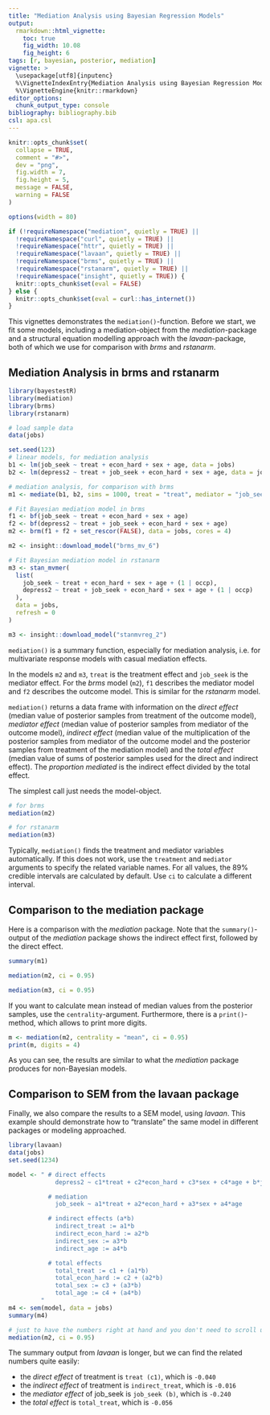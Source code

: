 ```yaml
---
title: "Mediation Analysis using Bayesian Regression Models"
output: 
  rmarkdown::html_vignette:
    toc: true
    fig_width: 10.08
    fig_height: 6
tags: [r, bayesian, posterior, mediation]
vignette: >
  \usepackage[utf8]{inputenc}
  %\VignetteIndexEntry{Mediation Analysis using Bayesian Regression Models}
  %\VignetteEngine{knitr::rmarkdown}
editor_options: 
  chunk_output_type: console
bibliography: bibliography.bib
csl: apa.csl
---
```


```r
knitr::opts_chunk$set(
  collapse = TRUE,
  comment = "#>",
  dev = "png",
  fig.width = 7,
  fig.height = 5,
  message = FALSE,
  warning = FALSE
)

options(width = 80)

if (!requireNamespace("mediation", quietly = TRUE) ||
  !requireNamespace("curl", quietly = TRUE) ||
  !requireNamespace("httr", quietly = TRUE) ||
  !requireNamespace("lavaan", quietly = TRUE) ||
  !requireNamespace("brms", quietly = TRUE) ||
  !requireNamespace("rstanarm", quietly = TRUE) ||
  !requireNamespace("insight", quietly = TRUE)) {
  knitr::opts_chunk$set(eval = FALSE)
} else {
  knitr::opts_chunk$set(eval = curl::has_internet())
}
```

This vignettes demonstrates the `mediation()`-function. Before we start, we fit
some models, including a mediation-object from the _mediation_-package and a
structural equation modelling approach with the _lavaan_-package, both of which
we use for comparison with _brms_ and _rstanarm_.

## Mediation Analysis in brms and rstanarm

```r
library(bayestestR)
library(mediation)
library(brms)
library(rstanarm)

# load sample data
data(jobs)

set.seed(123)
# linear models, for mediation analysis
b1 <- lm(job_seek ~ treat + econ_hard + sex + age, data = jobs)
b2 <- lm(depress2 ~ treat + job_seek + econ_hard + sex + age, data = jobs)

# mediation analysis, for comparison with brms
m1 <- mediate(b1, b2, sims = 1000, treat = "treat", mediator = "job_seek")
```
```r
# Fit Bayesian mediation model in brms
f1 <- bf(job_seek ~ treat + econ_hard + sex + age)
f2 <- bf(depress2 ~ treat + job_seek + econ_hard + sex + age)
m2 <- brm(f1 + f2 + set_rescor(FALSE), data = jobs, cores = 4)
```
```r
m2 <- insight::download_model("brms_mv_6")
```

```r
# Fit Bayesian mediation model in rstanarm
m3 <- stan_mvmer(
  list(
    job_seek ~ treat + econ_hard + sex + age + (1 | occp),
    depress2 ~ treat + job_seek + econ_hard + sex + age + (1 | occp)
  ),
  data = jobs,
  refresh = 0
)
```

```r
m3 <- insight::download_model("stanmvreg_2")
```

`mediation()` is a summary function, especially for mediation analysis, i.e. for
multivariate response models with casual mediation effects.

In the models `m2` and `m3`, `treat` is the treatment effect and `job_seek` is
the mediator effect. For the *brms* model (`m2`), `f1` describes the mediator
model and `f2` describes the outcome model. This is similar for the *rstanarm*
model.

`mediation()` returns a data frame with information on the _direct effect_
(median value of posterior samples from treatment of the outcome model),
_mediator effect_ (median value of posterior samples from mediator of the
outcome model), _indirect effect_ (median value of the multiplication of the
posterior samples from mediator of the outcome model and the posterior samples
from treatment of the mediation model) and the _total effect_ (median value of
sums of posterior samples used for the direct and indirect effect). The
_proportion mediated_ is the indirect effect divided by the total effect.

The simplest call just needs the model-object.

```r
# for brms
mediation(m2)

# for rstanarm
mediation(m3)
```

Typically, `mediation()` finds the treatment and mediator variables
automatically. If this does not work, use the `treatment` and `mediator`
arguments to specify the related variable names. For all values, the 89%
credible intervals are calculated by default. Use `ci` to calculate a different
interval.

## Comparison to the mediation package

Here is a comparison with the _mediation_ package. Note that the
`summary()`-output of the _mediation_ package shows the indirect effect first,
followed by the direct effect.

```r
summary(m1)

mediation(m2, ci = 0.95)

mediation(m3, ci = 0.95)
```

If you want to calculate mean instead of median values from the posterior
samples, use the `centrality`-argument. Furthermore, there is a
`print()`-method, which allows to print more digits.

```r
m <- mediation(m2, centrality = "mean", ci = 0.95)
print(m, digits = 4)
```

As you can see, the results are similar to what the _mediation_ package produces
for non-Bayesian models.

## Comparison to SEM from the lavaan package

Finally, we also compare the results to a SEM model, using *lavaan*. This
example should demonstrate how to "translate" the same model in different
packages or modeling approached.

```r
library(lavaan)
data(jobs)
set.seed(1234)

model <- " # direct effects
             depress2 ~ c1*treat + c2*econ_hard + c3*sex + c4*age + b*job_seek

           # mediation
             job_seek ~ a1*treat + a2*econ_hard + a3*sex + a4*age

           # indirect effects (a*b)
             indirect_treat := a1*b
             indirect_econ_hard := a2*b
             indirect_sex := a3*b
             indirect_age := a4*b

           # total effects
             total_treat := c1 + (a1*b)
             total_econ_hard := c2 + (a2*b)
             total_sex := c3 + (a3*b)
             total_age := c4 + (a4*b)
         "
m4 <- sem(model, data = jobs)
summary(m4)

# just to have the numbers right at hand and you don't need to scroll up
mediation(m2, ci = 0.95)
```

The summary output from *lavaan* is longer, but we can find the related numbers
quite easily:

- the _direct effect_ of treatment is `treat (c1)`, which is `-0.040`
- the _indirect effect_ of treatment is `indirect_treat`, which is `-0.016`
- the _mediator effect_ of job_seek is `job_seek (b)`, which is `-0.240`
- the _total effect_ is `total_treat`, which is `-0.056`
